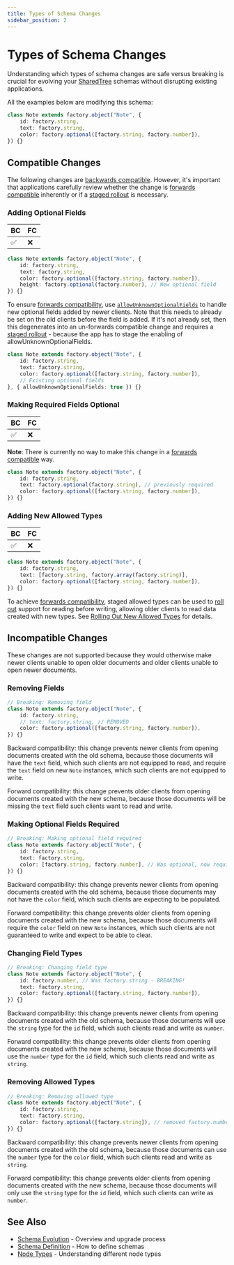 ```yaml
---
title: Types of Schema Changes
sidebar_position: 2
---
```


# Types of Schema Changes

Understanding which types of schema changes are safe versus breaking is crucial for evolving your [SharedTree](../index.mdx) schemas without disrupting existing applications.

All the examples below are modifying this schema:
```typescript
class Note extends factory.object("Note", {
    id: factory.string,
    text: factory.string,
    color: factory.optional([factory.string, factory.number]),
}) {}
```

## Compatible Changes

The following changes are [backwards compatible](./index.mdx#backwards-compatibility).
However, it's important that applications carefully review whether the change is [forwards compatible](./index.mdx#forwards-compatibility) inherently or if a [staged rollout](./index.mdx#staged-rollouts) is necessary.

### Adding Optional Fields

BC | FC
---| ---
✅ | ❌

```typescript
class Note extends factory.object("Note", {
    id: factory.string,
    text: factory.string,
    color: factory.optional([factory.string, factory.number]),
    height: factory.optional(factory.number), // New optional field
}) {}
```

To ensure [forwards compatibility](./index.mdx#understanding-compatibility), use [`allowUnknownOptionalFields`](../../../api/fluid-framework/schemafactoryobjectoptions-interface#allowunknownoptionalfields-propertysignature) to handle new optional fields added by newer clients.
Note that this needs to already be set on the old clients before the field is added.
If it's not already set, then this degenerates into an un-forwards compatible change and requires a [staged rollout](./index.mdx#staged-rollouts) - because the app has to stage the enabling of allowUnknownOptionalFields.

```typescript
class Note extends factory.object("Note", {
    id: factory.string,
    text: factory.string,
    color: factory.optional([factory.string, factory.number]),
    // Existing optional fields
}, { allowUnknownOptionalFields: true }) {}
```

### Making Required Fields Optional

BC | FC
---| ---
✅ | ❌

**Note**: There is currently no way to make this change in a [forwards compatible](./index.mdx#forwards-compatibility) way.

```typescript
class Note extends factory.object("Note", {
    id: factory.string,
    text: factory.optional(factory.string), // previously required
    color: factory.optional([factory.string, factory.number]),
}) {}
```

### Adding New Allowed Types

BC | FC
---| ---
✅ | ❌

```typescript
class Note extends factory.object("Note", {
    id: factory.string,
    text: [factory.string, factory.array(factory.string)],
    color: factory.optional([factory.string, factory.number]),
}) {}
```

To achieve [forwards compatibility](./index.mdx#forwards-compatibility), staged allowed types can be used to [roll out](./index.mdx#staged-rollouts) support for reading before writing, allowing older clients to read data created with new types.
See [Rolling Out New Allowed Types](./allowed-types-rollout.mdx) for details.

## Incompatible Changes

These changes are not supported because they would otherwise make newer clients unable to open older documents and older clients unable to open newer documents.

### Removing Fields

```typescript
// Breaking: Removing field
class Note extends factory.object("Note", {
    id: factory.string,
    // text: factory.string, // REMOVED
    color: factory.optional([factory.string, factory.number]),
}) {}
```

Backward compatibility: this change prevents newer clients from opening documents created with the old schema,
because those documents will have the `text` field, which such clients are not equipped to read,
and require the `text` field on new `Note` instances, which such clients are not equipped to write.

Forward compatibility: this change prevents older clients from opening documents created with the new schema,
because those documents will be missing the `text` field such clients want to read and write.

### Making Optional Fields Required

```typescript
// Breaking: Making optional field required
class Note extends factory.object("Note", {
    id: factory.string,
    text: factory.string,
    color: [factory.string, factory.number], // Was optional, now required - BREAKING!
}) {}
```

Backward compatibility: this change prevents newer clients from opening documents created with the old schema,
because those documents may not have the `color` field, which such clients are expecting to be populated.

Forward compatibility: this change prevents older clients from opening documents created with the new schema,
because those documents will require the `color` field on new `Note` instances, which such clients are not guaranteed to write and expect to be able to clear.

### Changing Field Types

```typescript
// Breaking: Changing field type
class Note extends factory.object("Note", {
    id: factory.number, // Was factory.string - BREAKING!
    text: factory.string,
    color: factory.optional([factory.string, factory.number]),
}) {}
```

Backward compatibility: this change prevents newer clients from opening documents created with the old schema,
because those documents will use the `string` type for the `id` field, which such clients read and write as `number`.

Forward compatibility: this change prevents older clients from opening documents created with the new schema,
because those documents will use the `number` type for the `id` field, which such clients read and write as `string`.

### Removing Allowed Types

```typescript
// Breaking: Removing allowed type
class Note extends factory.object("Note", {
    id: factory.string,
    text: factory.string,
    color: factory.optional([factory.string]), // removed factory.number
}) {}
```

Backward compatibility: this change prevents newer clients from opening documents created with the old schema,
because those documents can use the `number` type for the `color` field, which such clients read and write as `string`.

Forward compatibility: this change prevents older clients from opening documents created with the new schema,
because those documents will only use the `string` type for the `id` field, which such clients can write as `number`.

## See Also

- [Schema Evolution](./index.mdx) - Overview and upgrade process
- [Schema Definition](../schema-definition.mdx) - How to define schemas
- [Node Types](../node-types.mdx) - Understanding different node types

